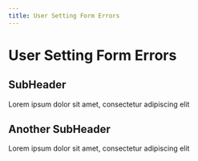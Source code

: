 ```yaml
---
title: User Setting Form Errors
---
```

# User Setting Form Errors

## SubHeader
Lorem ipsum dolor sit amet, consectetur adipiscing elit

## Another SubHeader
Lorem ipsum dolor sit amet, consectetur adipiscing elit